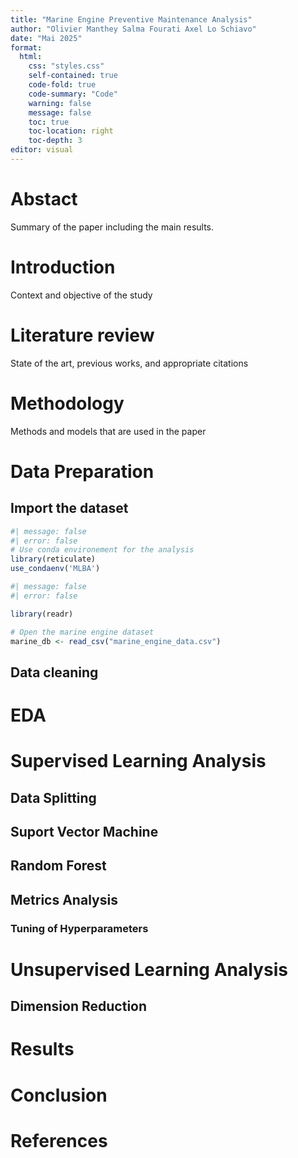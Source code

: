 ---
title: "Marine Engine Preventive Maintenance Analysis"
author: "Olivier Manthey Salma Fourati Axel Lo Schiavo"
date: "Mai 2025"
format:
  html:
    css: "styles.css"
    self-contained: true
    code-fold: true
    code-summary: "Code"
    warning: false
    message: false
    toc: true
    toc-location: right
    toc-depth: 3
editor: visual
---
# Abstact
Summary of the paper including the main results.

# Introduction
Context and objective of the study

# Literature review
State of the art, previous works, and appropriate citations

# Methodology
Methods and models that are used in the paper

# Data Preparation
## Import the dataset
```{r}
#| message: false
#| error: false 
# Use conda environement for the analysis
library(reticulate)
use_condaenv('MLBA')
```

```{r}
#| message: false
#| error: false 

library(readr)

# Open the marine engine dataset
marine_db <- read_csv("marine_engine_data.csv")
```

## Data cleaning

# EDA


# Supervised Learning Analysis
## Data Splitting

## Suport Vector Machine

## Random Forest

## Metrics Analysis

### Tuning of Hyperparameters

# Unsupervised Learning Analysis
## Dimension Reduction

# Results

# Conclusion

# References



